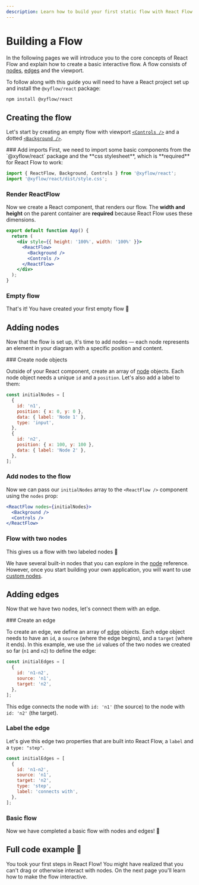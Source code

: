 ```yaml
---
description: Learn how to build your first static flow with React Flow.
---
```



# Building a Flow

In the following pages we will introduce you to the core concepts of React Flow
and explain how to create a basic interactive flow.
A flow consists of [nodes](/api-reference/types/node), [edges](/api-reference/types/edge) and the viewport.

To follow along with this guide you will need to have a React project set up and install the `@xyflow/react` package:

```bash copy npm2yarn
npm install @xyflow/react
```

## Creating the flow

Let's start by creating an empty flow with viewport [`<Controls />`](/api-reference/components/controls)
and a dotted [`<Background />`](/api-reference/components/background).

<Steps>
### Add imports
First, we need to import some basic components from the `@xyflow/react` package 
and the **css stylesheet**, which is **required** for React Flow to work:

```jsx "import '@xyflow/react/dist/style.css';"
import { ReactFlow, Background, Controls } from '@xyflow/react';
import '@xyflow/react/dist/style.css';
```

### Render ReactFlow

Now we create a React component, that renders our flow. The **width and height** on the
parent container are **required** because React Flow uses these dimensions.

```jsx "height: '100%', width: '100%'"
export default function App() {
  return (
    <div style={{ height: '100%', width: '100%' }}>
      <ReactFlow>
        <Background />
        <Controls />
      </ReactFlow>
    </div>
  );
}
```

### Empty flow

That's it! You have created your first empty flow 🎉

<RemoteCodeViewer
  editorHeight="20vh"
  showEditor={false}
  route="learn/building-a-flow-1"
  framework="react"
/>

</Steps>

## Adding nodes

Now that the flow is set up, it's time to add nodes — each node represents an element in your diagram
with a specific position and content.

<Steps> 
### Create node objects

Outside of your React component, create an array of [node](/api-reference/types/node) objects.
Each node object needs a unique `id` and a `position`. Let's also add a label to them:

```jsx
const initialNodes = [
  {
    id: 'n1',
    position: { x: 0, y: 0 },
    data: { label: 'Node 1' },
    type: 'input',
  },
  {
    id: 'n2',
    position: { x: 100, y: 100 },
    data: { label: 'Node 2' },
  },
];
```

### Add nodes to the flow

Now we can pass our `initialNodes` array to the `<ReactFlow />` component using the `nodes` prop:

```jsx "nodes={initialNodes}"
<ReactFlow nodes={initialNodes}>
  <Background />
  <Controls />
</ReactFlow>
```

### Flow with two nodes

This gives us a flow with two labeled nodes 🎉

<RemoteCodeViewer
  editorHeight="20vh"
  showEditor={false}
  route="learn/building-a-flow-2"
  framework="react"
/>

</Steps>

We have several built-in nodes that you can explore in the [node](/api-reference/types/node) reference.
However, once you start building your own application, you will want to use [custom nodes](/learn/customization/custom-nodes).

## Adding edges

Now that we have two nodes, let's connect them with an edge.

<Steps>
### Create an edge

To create an edge, we define an array of [edge](/api-reference/types/edge) objects.
Each edge object needs to have an `id`, a `source` (where the edge begins), and a `target` (where it ends).
In this example, we use the `id` values of the two nodes we created so far (`n1` and `n2`) to define the edge:

```js
const initialEdges = [
  {
    id: 'n1-n2',
    source: 'n1',
    target: 'n2',
  },
];
```

This edge connects the node with `id: 'n1'` (the source) to the node with `id: 'n2'` (the target).

<RemoteCodeViewer
  showEditor={false}
  editorHeight="20vh"
  route="learn/building-a-flow-3"
  framework="react"
/>

### Label the edge

Let's give this edge two properties that are built into React Flow, a `label` and a `type: "step"`.

```jsx {6-7}
const initialEdges = [
  {
    id: 'n1-n2',
    source: 'n1',
    target: 'n2',
    type: 'step',
    label: 'connects with',
  },
];
```

### Basic flow

Now we have completed a basic flow with nodes and edges! 🎉

<RemoteCodeViewer
  showEditor={false}
  editorHeight="20vh"
  route="learn/building-a-flow-4"
  framework="react"
/>

</Steps>

## Full code example 🏁

<RemoteCodeViewer
  route="learn/building-a-flow-4"
  framework="react"
/>

You took your first steps in React Flow! You might have realized that you can't drag or otherwise interact with nodes. On the next page you'll learn how to make the flow interactive.
